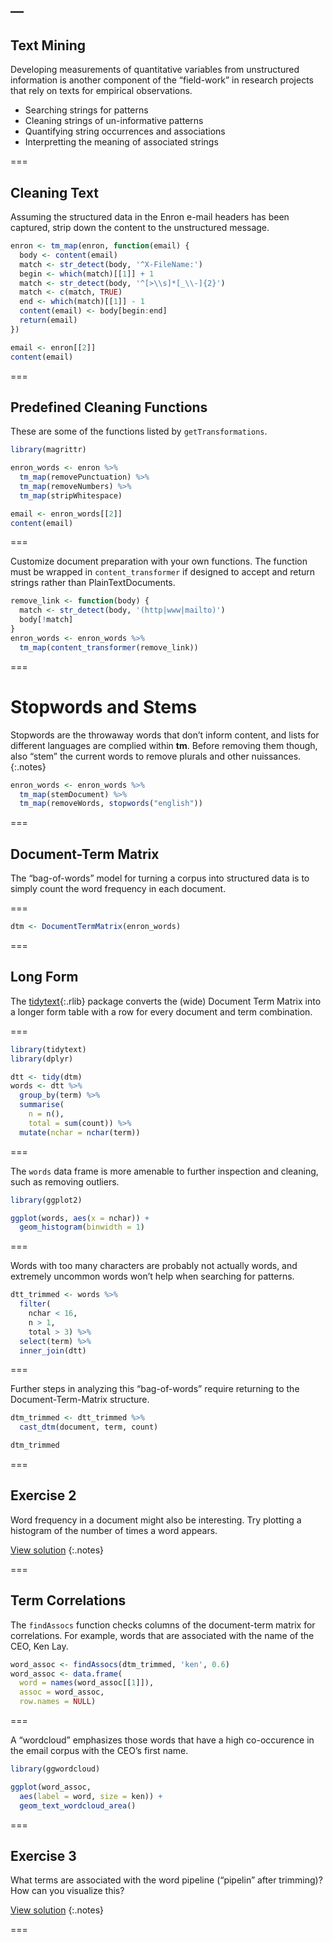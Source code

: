 ---
---

## Text Mining

Developing measurements of quantitative variables from unstructured information
is another component of the "field-work" in research projects that rely on texts
for empirical observations.

- Searching strings for patterns
- Cleaning strings of un-informative patterns
- Quantifying string occurrences and associations
- Interpretting the meaning of associated strings

===

## Cleaning Text

Assuming the structured data in the Enron e-mail headers has been captured,
strip down the content to the unstructured message.

```r
enron <- tm_map(enron, function(email) {
  body <- content(email)
  match <- str_detect(body, '^X-FileName:')
  begin <- which(match)[[1]] + 1
  match <- str_detect(body, '^[>\\s]*[_\\-]{2}')
  match <- c(match, TRUE)
  end <- which(match)[[1]] - 1
  content(email) <- body[begin:end]
  return(email)
})
```

```r
email <- enron[[2]]
content(email)
```
===

## Predefined Cleaning Functions

These are some of the functions listed by `getTransformations`.

```r
library(magrittr)

enron_words <- enron %>%
  tm_map(removePunctuation) %>%
  tm_map(removeNumbers) %>%
  tm_map(stripWhitespace)
```

```r
email <- enron_words[[2]]
content(email)
```

===

Customize document preparation with your own functions. The function must be
wrapped in `content_transformer` if designed to accept and return strings rather
than PlainTextDocuments.

```r
remove_link <- function(body) {
  match <- str_detect(body, '(http|www|mailto)')
  body[!match]
}
enron_words <- enron_words %>%
  tm_map(content_transformer(remove_link))  
```

===

# Stopwords and Stems

Stopwords are the throwaway words that don't inform content, and lists for
different languages are complied within **tm**. Before removing them though,
also "stem" the current words to remove plurals and other nuissances.
{:.notes}

```r
enron_words <- enron_words %>%
  tm_map(stemDocument) %>%
  tm_map(removeWords, stopwords("english"))
```

===

## Document-Term Matrix

The "bag-of-words" model for turning a corpus into structured data is
to simply count the word frequency in each document.

===

```r
dtm <- DocumentTermMatrix(enron_words)
```

===

## Long Form

The [tidytext](){:.rlib} package converts the (wide) Document Term Matrix
into a longer form table with a row for every document and term combination.

===

```r
library(tidytext)
library(dplyr)

dtt <- tidy(dtm)
words <- dtt %>%
  group_by(term) %>%
  summarise(
    n = n(),
    total = sum(count)) %>%
  mutate(nchar = nchar(term))
```

===

The `words` data frame is more amenable to further inspection and
cleaning, such as removing outliers.

```r
library(ggplot2)

ggplot(words, aes(x = nchar)) +
  geom_histogram(binwidth = 1)
```

===

Words with too many characters are probably not actually words, and extremely
uncommon words won't help when searching for patterns.

```r
dtt_trimmed <- words %>%
  filter(
    nchar < 16,
    n > 1,
    total > 3) %>%
  select(term) %>%
  inner_join(dtt)
```

===

Further steps in analyzing this "bag-of-words" require returning to the
Document-Term-Matrix structure.

```r
dtm_trimmed <- dtt_trimmed %>%
  cast_dtm(document, term, count)
```

```r
dtm_trimmed
```

===

## Exercise 2

Word frequency in a document might also be interesting. Try plotting a histogram of the number of times a word appears. 

[View solution](#solution-2)
{:.notes}

===

## Term Correlations

The `findAssocs` function checks columns of the document-term matrix for
correlations. For example, words that are associated with the name of the CEO,
Ken Lay.

```r
word_assoc <- findAssocs(dtm_trimmed, 'ken', 0.6)
word_assoc <- data.frame(
  word = names(word_assoc[[1]]),
  assoc = word_assoc,
  row.names = NULL)
```

===

A "wordcloud" emphasizes those words that have a high co-occurence
in the email corpus with the CEO's first name.

```r
library(ggwordcloud)

ggplot(word_assoc,
  aes(label = word, size = ken)) +
  geom_text_wordcloud_area()
```

===

## Exercise 3

What terms are associated with the word pipeline ("pipelin" after trimming)?  How can you visualize this? 

[View solution](#solution-3)
{:.notes}

===
